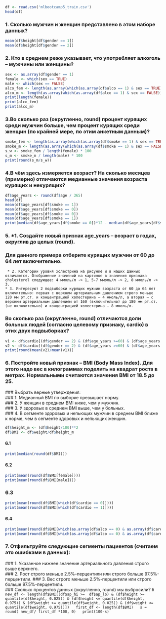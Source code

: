 ```R
df <- read.csv('mlbootcamp5_train.csv')  
head(df)
```  
### 1. Сколько мужчин и женщин представлено в этом наборе данных?    
```R
mean(df$height[df$gender == 1])  
mean(df$height[df$gender == 2])
```
### 2. Кто в среднем реже указывает, что употребляет алкоголь – мужчины или женщины? 
```R
sex <- as.array(df$gender == 1)  
female <- which(sex == TRUE)  
male <- which(sex == FALSE)  
alco_fem <- length(as.array(which(as.array(df$alco == 1) & sex == TRUE)))  
alco_m <- length(as.array(which(as.array(df$alco == 1) & sex == FALSE)))  
print(length(female))  
print(alco_fem)  
print(alco_m)  
````
### 3.Во сколько раз (округленно, round) процент курящих среди мужчин больше, чем процент курящих среди женщин (по крайней мере, по этим анкетным данным)?
```R
smoke_fem <- length(as.array(which(as.array(df$smoke == 1) & sex == TRUE)))  
smoke_m <- length(as.array(which(as.array(df$smoke == 1) & sex == FALSE)))  
s_w <- smoke_fem / length(female) * 100  
s_m <- smoke_m / length(male) * 100  
print(round(s_m/s_w))
```
### 4.В чём здесь измеряется возраст? На сколько месяцев (примерно) отличаются медианные значения возраста курящих и некурящих? 
```R
df$age_years <- round(df$age / 365)  
head(df)  
mean(df$age_years[df$smoke == 1])  
mean(df$age_years[df$smoke == 0])  
mean(df$age_years[df$smoke == 0])  
mean(df$age_years[df$smoke == 1])  
print(median(df$age_years[df$smoke == 0])*12 - median(df$age_years[df$smoke == 1])*12)
```
### 5.  *1. Создайте новый признак age_years – возраст в годах, округлив до целых (round).  
###       Для данного примера отберите курящих мужчин от 60 до 64 лет включительно.  
     * 2. Категории уровня холестрина на рисунке и в наших данных отличаются. Отображение значений на картинке в значения признака  cholesterol следующее: 4 ммоль/л -> 1, 5-7 ммоль/л -> 2, 8 ммоль/л -> 3.  
    * 3. Интересуют 2 подвыборки курящих мужчин возраста от 60 до 64 лет включительно: первая с верхним артериальным давлением строго меньше 120 мм рт.ст. и концентрацией холестерина – 4 ммоль/л, а вторая – с верхним артериальным давлением от 160 (включительно) до 180 мм рт.ст. (не включительно) и концентрацией холестерина – 8 ммоль/л. 
###       Во сколько раз (округленно, round) отличаются доли больных людей (согласно целевому признаку, cardio) в этих двух подвыборках?
```R
v1 <- df$cardio[(df$gender == 2) & (df$age_years >=60) & (df$age_years <=64) & (df$smoke == 1) & (df$ap_hi < 120) & (df$cholesterol ==1)] 
v2 <- df$cardio[(df$gender == 2) & (df$age_years >=60) & (df$age_years <=64) & (df$smoke == 1) & (df$ap_hi >= 160) &(df$ap_hi < 180) & (df$cholesterol ==1)]
print(round(mean(v2)/mean(v1)))
```
### 6. Постройте новый признак – BMI (Body Mass Index). Для этого надо вес в килограммах поделить на квадрат роста в метрах. Нормальными считаются значения BMI от 18.5 до 25.
   ### Выбрать верные утверждения:  
   ### 1. Медианный BMI по выборке превышает норму.  
   ### 2. У женщин в среднем BMI ниже, чем у мужчин.  
   ### 3. У здоровых в среднем BMI выше, чем у больных.  
   ### 4. В сегменте здоровых и непьющих мужчин в среднем BMI ближе к норме, чем в сегменте здоровых и непьющих женщин.
```R     
df$height_m <- (df$height/100)**2
df$BMI <- df$weight/df$height_m
```
#### 6.1
```R
print(median(round(df$BMI)))
```
#### 6.2
```R
print(mean(round(df$BMI[female])))
print(mean(round(df$BMI[male])))
```
### 6.3
```R
print(mean(round(df$BMI[which(df$cardio == 0)])))
print(mean(round(df$BMI[which(df$cardio == 1)])))
```
#### 6.4  
```R
print(mean(round(df$BMI[which(as.array(df$alco == 0) & as.array(df$cardio == 0) & sex == FALSE)])))
print(mean(round(df$BMI[which(as.array(df$alco == 0) & as.array(df$cardio == 0) & sex == TRUE)])))
```  
### 7. Отфильтруйте следующие сегменты пациентов (считаем это ошибками в данных):  
 ###  1. Указанное нижнее значение артериального давления строго выше верхнего.  
  ###  2. Рост строго меньше 2.5%-перцентили или строго больше 97.5%-перцентили.
  ### 3. Вес строго меньше 2.5%-перцентили или строго больше 97.5%-перцентили.  
 ###   Сколько процентов данных (округленно, round) мы выбросили? 
 ```R
new_df <- length(df$BMI[(df$ap_hi >=  df$ap_lo) & (df$height >= quantile(df$height, 0.025)) & (df$height <= quantile(df$height, 0.975)) & (df$weight >= quantile(df$weight, 0.025)) & (df$weight <= quantile(df$weight, 0.975))])  
first_df <- length(df$BMI)  
s = round( new_df/ first_df *100, 0)  
print(100-s)  
```
